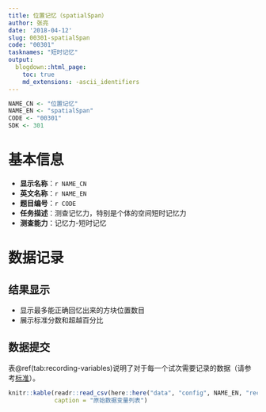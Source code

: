```yaml
---
title: 位置记忆（spatialSpan）
author: 张亮
date: '2018-04-12'
slug: 00301-spatialSpan
code: "00301"
tasknames: "短时记忆"
output:
  blogdown::html_page:
    toc: true
    md_extensions: -ascii_identifiers
---
```


```r
NAME_CN <- "位置记忆"
NAME_EN <- "spatialSpan"
CODE <- "00301"
SDK <- 301
```

# 基本信息

* **显示名称**：`r NAME_CN`
* **英文名称**：`r NAME_EN`
* **题目编号**：`r CODE`
* **任务描述**：测查记忆力，特别是个体的空间短时记忆力
* **测查能力**：记忆力-短时记忆

# 数据记录

## 结果显示

+ 显示最多能正确回忆出来的方块位置数目
+ 展示标准分数和超越百分比

## 数据提交

表\@ref(tab:recording-variables)说明了对于每一个试次需要记录的数据（请参考[标准](`r blogdown::shortcode("relref", "standard.html")`)）。

```r
knitr::kable(readr::read_csv(here::here("data", "config", NAME_EN, "recs.csv")),
             caption = "原始数据变量列表")
```
